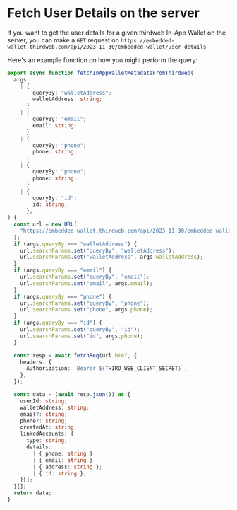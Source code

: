 # Fetch User Details on the server

If you want to get the user details for a given thirdweb In-App Wallet on the server, you can make a `GET` request on `https://embedded-wallet.thirdweb.com/api/2023-11-30/embedded-wallet/user-details`

Here's an example function on how you might perform the query:

```ts
export async function fetchInAppWalletMetadataFromThirdweb(
  args:
    | {
        queryBy: "walletAddress";
        walletAddress: string;
      }
    | {
        queryBy: "email";
        email: string;
      }
    | {
        queryBy: "phone";
        phone: string;
      }
    | {
        queryBy: "phone";
        phone: string;
      }
    | {
        queryBy: "id";
        id: string;
      },
) {
  const url = new URL(
    "https://embedded-wallet.thirdweb.com/api/2023-11-30/embedded-wallet/user-details",
  );
  if (args.queryBy === "walletAddress") {
    url.searchParams.set("queryBy", "walletAddress");
    url.searchParams.set("walletAddress", args.walletAddress);
  }
  if (args.queryBy === "email") {
    url.searchParams.set("queryBy", "email");
    url.searchParams.set("email", args.email);
  }
  if (args.queryBy === "phone") {
    url.searchParams.set("queryBy", "phone");
    url.searchParams.set("phone", args.phone);
  }
  if (args.queryBy === "id") {
    url.searchParams.set("queryBy", "id");
    url.searchParams.set("id", args.phone);
  }

  const resp = await fetchReq(url.href, {
    headers: {
      Authorization: `Bearer ${THIRD_WEB_CLIENT_SECRET}`,
    },
  });

  const data = (await resp.json()) as {
    userId: string;
    walletAddress: string;
    email?: string;
    phone?: string;
    createdAt: string;
    linkedAccounts: {
      type: string;
      details:
        | { phone: string }
        | { email: string }
        | { address: string };
        | { id: string };
    }[];
  }[];
  return data;
}
```
